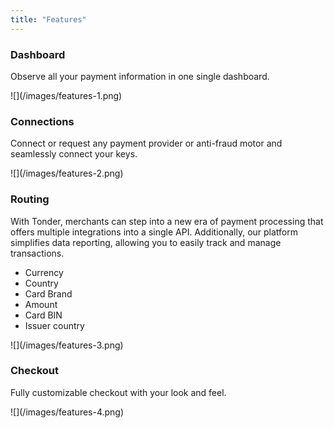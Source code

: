 ```yaml
---
title: "Features"
---
```


### Dashboard

Observe all your payment information in one single dashboard.

<Frame>![](/images/features-1.png)</Frame>

### Connections

Connect or request any payment provider or anti-fraud motor and seamlessly
connect your keys.

<Frame>![](/images/features-2.png)</Frame>

### Routing

With Tonder, merchants can step into a new era of payment processing that offers
multiple integrations into a single API. Additionally, our platform simplifies
data reporting, allowing you to easily track and manage transactions.

- Currency
- Country
- Card Brand
- Amount
- Card BIN
- Issuer country

<Frame>![](/images/features-3.png)</Frame>

### Checkout

Fully customizable checkout with your look and feel.

<Frame>![](/images/features-4.png)</Frame>

